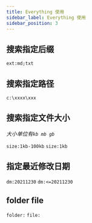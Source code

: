 ```yaml
---
title: Everything 使用
sidebar_label: Everything 使用
sidebar_position: 3
---
```


## 搜索指定后缀

`ext:md;txt`

## 搜索指定路径

`c:\xxxx\xxx`

## 搜索指定文件大小

_大小单位有`kb mb gb`_

`size:1kb-100kb` `size:1kb`

## 指定最近修改日期

`dm:20211230` `dm:<=20211230`

## folder file

`folder:` `file:`
